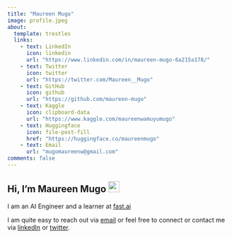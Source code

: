 ```yaml
---
title: "Maureen Mugo"
image: profile.jpeg
about:
  template: trestles
  links:
    - text: LinkedIn
      icon: linkedin 
      url: "https://www.linkedin.com/in/maureen-mugo-6a215a178/"
    - text: Twitter
      icon: twitter
      url: "https://twitter.com/Maureen__Mugo"
    - text: GitHub
      icon: github
      url: "https://github.com/maureen-mugo"
    - text: Kaggle
      icon: clipboard-data
      url: "https://www.kaggle.com/maureenwamuyumugo"
    - text: Huggingface
      icon: file-post-fill
      href: "https://huggingface.co/maureenmugo"
    - text: Email
      url: "mugomaureenw@gmail.com"
comments: false
---
```


## Hi, I'm Maureen Mugo <img src="https://media.giphy.com/media/hvRJCLFzcasrR4ia7z/giphy.gif" width="25px">

I am an AI Engineer and a learner at [fast.ai](https://course.fast.ai/)



I am quite easy to reach out via [email](mailto:mugomaureenw@gmail.com) or
feel free to connect or contact me via [linkedIn](https://www.linkedin.com/in/maureen-mugo-6a215a178/) or [twitter](https://twitter.com/Maureen__Mugo).
 




